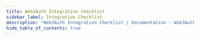 ```yaml
---
title: Web3Auth Integration Checklist
sidebar_label: Integration Checklist
description: "Web3Auth Integration Checklist | Documentation - Web3Auth"
hide_table_of_contents: true
---
```



<Checklist
  showProductFilter={true}
  showPlatformFilter={true}
  showBlockchainFilter={true}
  showFeatureFilter={true}
/>
